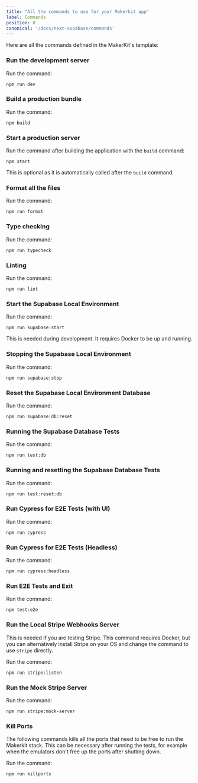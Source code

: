 ```yaml
---
title: "All the commands to use for your Makerkit app"
label: Commands
position: 0
canonical: '/docs/next-supabase/commands'
---
```


Here are all the commands defined in the MakerKit's template:

### Run the development server

Run the command:

```
npm run dev
```

### Build a production bundle

Run the command:

```
npm build
```

### Start a production server

Run the command after building the application with the `build` command:

```
npm start
```

This is optional as it is automatically called after the `build` command.

### Format all the files

Run the command:

```
npm run format
```

### Type checking

Run the command:

```
npm run typecheck
```

### Linting

Run the command:

```
npm run lint
```

### Start the Supabase Local Environment

Run the command:

```
npm run supabase:start
```

This is needed during development. It requires Docker to be up and running.

### Stopping the Supabase Local Environment

Run the command:

```
npm run supabase:stop
```

### Reset the Supabase Local Environment Database

Run the command:

```
npm run supabase:db:reset
```

### Running the Supabase Database Tests

Run the command:

```
npm run test:db
```

### Running and resetting the Supabase Database Tests

Run the command:

```
npm run test:reset:db
```

### Run Cypress for E2E Tests (with UI)

Run the command:

```
npm run cypress
```

### Run Cypress for E2E Tests (Headless)

Run the command:

```
npm run cypress:headless
```

### Run E2E Tests and Exit

Run the command:

```
npm test:e2e
```

### Run the Local Stripe Webhooks Server

This is needed if you are testing Stripe. This command requires Docker, but you can alternatively install Stripe on your OS and change the command to use `stripe` directly.

Run the command:

```
npm run stripe:listen
```

### Run the Mock Stripe Server

Run the command:

```
npm run stripe:mock-server
```

### Kill Ports

The following commands kills all the ports that need to be free to run the Makerkit stack. This can be necessary after running the tests, for example when the emulators don't free up the ports after shutting down.

Run the command:

```
npm run killports
```

